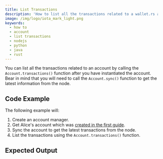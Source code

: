 ```yaml
---
title: List Transactions
description: 'How to list all the transactions related to a wallet.rs account.'
image: /img/logo/iota_mark_light.png
keywords:
  - how to
  - account
  - list transactions
  - nodejs
  - python
  - java
  - rust
---
```



You can list all the transactions related to an account by calling the `Account.transactions()` function after you
have instantiated the account. Bear in mind that you will need to call the `Account.sync()` function to get the latest
information from the node.

## Code Example

The following example will:

1. Create an account manager.
2. Get Alice's account which was [created in the first guide](../accounts_and_addresses/01_create_a_wallet_account.mdx).
3. Sync the account to get the latest transactions from the node.
4. List the transactions using the `Account.transactions()` function.

<Tabs groupId='language'>
  <TabItem value='rust' label='Rust'>
    <RustCode />
  </TabItem>
  <TabItem value='nodejs' label='Nodejs'>
    <NodejsCode />
  </TabItem>
  <TabItem value='python' label='Python'>
    <PythonCode />
  </TabItem>
  <TabItem value='java' label='Java'>
    <JavaCode />
  </TabItem>
</Tabs>

## Expected Output

<Tabs groupId='language'>
  <TabItem value='rust' label='Rust'>
    <RustOutput />
  </TabItem>
  <TabItem value='nodejs' label='Nodejs'>
    <NodejsOutput />
  </TabItem>
  <TabItem value='python' label='Python'>
    <PythonOutput />
  </TabItem>
  <TabItem value='java' label='Java'>
    <JavaOutput />
  </TabItem>
</Tabs>
